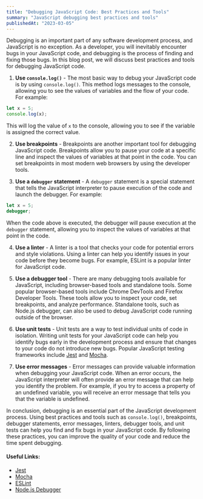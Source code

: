 ```yaml
---
title: "Debugging JavaScript Code: Best Practices and Tools"
summary: "JavaScript debugging best practices and tools"
publishedAt: "2023-03-05"
---
```


Debugging is an important part of any software development process, and JavaScript is no exception. As a developer, you will inevitably encounter bugs in your JavaScript code, and debugging is the process of finding and fixing those bugs. In this blog post, we will discuss best practices and tools for debugging JavaScript code.

1. **Use `console.log()`** - The most basic way to debug your JavaScript code is by using `console.log()`. This method logs messages to the console, allowing you to see the values of variables and the flow of your code. 
For example:
```js 
let x = 5;
console.log(x);
```
This will log the value of `x` to the console, allowing you to see if the variable is assigned the correct value.

2. **Use breakpoints** - Breakpoints are another important tool for debugging JavaScript code. Breakpoints allow you to pause your code at a specific line and inspect the values of variables at that point in the code. You can set breakpoints in most modern web browsers by using the developer tools.

3. **Use a `debugger` statement** - A `debugger` statement is a special statement that tells the JavaScript interpreter to pause execution of the code and launch the debugger. For example:
```js
let x = 5;
debugger;
```
When the code above is executed, the debugger will pause execution at the `debugger` statement, allowing you to inspect the values of variables at that point in the code.

4. **Use a linter** - A linter is a tool that checks your code for potential errors and style violations. Using a linter can help you identify issues in your code before they become bugs. For example, ESLint is a popular linter for JavaScript code.

5. **Use a debugger tool** - There are many debugging tools available for JavaScript, including browser-based tools and standalone tools. Some popular browser-based tools include Chrome DevTools and Firefox Developer Tools. These tools allow you to inspect your code, set breakpoints, and analyze performance. Standalone tools, such as Node.js debugger, can also be used to debug JavaScript code running outside of the browser.

6. **Use unit tests** - Unit tests are a way to test individual units of code in isolation. Writing unit tests for your JavaScript code can help you identify bugs early in the development process and ensure that changes to your code do not introduce new bugs. Popular JavaScript testing frameworks include [Jest](https://jestjs.io/) and [Mocha](https://mochajs.org/).

7. **Use error messages** - Error messages can provide valuable information when debugging your JavaScript code. When an error occurs, the JavaScript interpreter will often provide an error message that can help you identify the problem. For example, if you try to access a property of an undefined variable, you will receive an error message that tells you that the variable is undefined.

In conclusion, debugging is an essential part of the JavaScript development process. Using best practices and tools such as `console.log()`, breakpoints, debugger statements, error messages, linters, debugger tools, and unit tests can help you find and fix bugs in your JavaScript code. By following these practices, you can improve the quality of your code and reduce the time spent debugging.

#### Useful Links:

- [Jest](https://jestjs.io/)
- [Mocha](https://mochajs.org/)
- [ESLint](https://eslint.org/)
- [Node.js Debugger](https://nodejs.org/api/debugger.html)